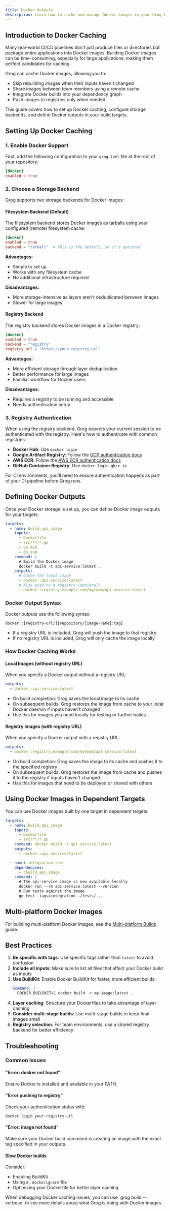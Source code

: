 ```yaml
---
title: Docker Outputs
description: Learn how to cache and manage Docker images in your Grog build process for faster builds and deployments.
---
```



## Introduction to Docker Caching

Many real-world CI/CD pipelines don't just produce files or directories but package entire applications into Docker images. Building Docker images can be time-consuming, especially for large applications, making them perfect candidates for caching.

Grog can cache Docker images, allowing you to:

- Skip rebuilding images when their inputs haven't changed
- Share images between team members using a remote cache
- Integrate Docker builds into your dependency graph
- Push images to registries only when needed

This guide covers how to set up Docker caching, configure storage backends, and define Docker outputs in your build targets.

## Setting Up Docker Caching

### 1. Enable Docker Support

First, add the following configuration to your `grog.toml` file at the root of your repository:

```toml
[docker]
enabled = true
```

### 2. Choose a Storage Backend

Grog supports two storage backends for Docker images:

#### Filesystem Backend (Default)

The filesystem backend stores Docker images as tarballs using your configured (remote) filesystem cache:

```toml
[docker]
enabled = true
backend = "tarball"  # This is the default, so it's optional
```

**Advantages:**

- Simple to set up
- Works with any filesystem cache
- No additional infrastructure required

**Disadvantages:**

- More storage-intensive as layers aren't deduplicated between images
- Slower for large images

#### Registry Backend

The registry backend stores Docker images in a Docker registry:

```toml
[docker]
enabled = true
backend = "registry"
registry_url = "https://your-registry-url"
```

**Advantages:**

- More efficient storage through layer deduplication
- Better performance for large images
- Familiar workflow for Docker users

**Disadvantages:**

- Requires a registry to be running and accessible
- Needs authentication setup

### 3. Registry Authentication

When using the registry backend, Grog expects your current session to be authenticated with the registry. Here's how to authenticate with common registries:

- **Docker Hub**: Use `docker login`
- **Google Artifact Registry**: Follow the [GCP authentication docs](https://cloud.google.com/artifact-registry/docs/docker/authentication)
- **AWS ECR**: Follow the [AWS ECR authentication docs](https://docs.aws.amazon.com/AmazonECR/latest/userguide/registry_auth.html)
- **GitHub Container Registry**: Use `docker login ghcr.io`

<Aside>
  For CI environments, you'll need to ensure authentication happens as part of
  your CI pipeline before Grog runs.
</Aside>

## Defining Docker Outputs

Once your Docker storage is set up, you can define Docker image outputs for your targets:

```yaml
targets:
  - name: build_api_image
    inputs:
      - Dockerfile
      - src/**/*.go
      - go.mod
      - go.sum
    command: |
      # Build the Docker image
      docker build -t api-service:latest .
    outputs:
      # Cache the local image
      - docker::api-service:latest
      # Also push to a registry (optional)
      - docker::registry.example.com/myteam/api-service:latest
```

### Docker Output Syntax

Docker outputs use the following syntax:

```
docker::[registry-url/][repository/]image-name[:tag]
```

- If a registry URL is included, Grog will push the image to that registry
- If no registry URL is included, Grog will only cache the image locally

### How Docker Caching Works

#### Local Images (without registry URL)

When you specify a Docker output without a registry URL:

```yaml
outputs:
  - docker::api-service:latest
```

- On build completion: Grog saves the local image to its cache
- On subsequent builds: Grog restores the image from cache to your local Docker daemon if inputs haven't changed
- Use this for images you need locally for testing or further builds

#### Registry Images (with registry URL)

When you specify a Docker output with a registry URL:

```yaml
outputs:
  - docker::registry.example.com/myteam/api-service:latest
```

- On build completion: Grog saves the image to its cache and pushes it to the specified registry
- On subsequent builds: Grog restores the image from cache and pushes it to the registry if inputs haven't changed
- Use this for images that need to be deployed or shared with others

## Using Docker Images in Dependent Targets

You can use Docker images built by one target in dependent targets:

```yaml
targets:
  - name: build_api_image
    inputs:
      - Dockerfile
      - src/**/*.go
    command: docker build -t api-service:latest .
    outputs:
      - docker::api-service:latest

  - name: integration_test
    dependencies:
      - :build_api_image
    command: |
      # The api-service image is now available locally
      docker run --rm api-service:latest --version
      # Run tests against the image
      go test -tags=integration ./tests/...
```

## Multi-platform Docker Images

For building multi-platform Docker images, see the [Multi-platform Builds](/guides/multi-platform-builds) guide.

## Best Practices

1. **Be specific with tags**: Use specific tags rather than `latest` to avoid confusion
2. **Include all inputs**: Make sure to list all files that affect your Docker build as inputs
3. **Use BuildKit**: Enable Docker BuildKit for faster, more efficient builds:
   ```yaml
   command: |
     DOCKER_BUILDKIT=1 docker build -t my-image:latest .
   ```
4. **Layer caching**: Structure your Dockerfiles to take advantage of layer caching
5. **Consider multi-stage builds**: Use multi-stage builds to keep final images small
6. **Registry selection**: For team environments, use a shared registry backend for better efficiency

## Troubleshooting

### Common Issues

#### "Error: docker not found"

Ensure Docker is installed and available in your PATH.

#### "Error pushing to registry"

Check your authentication status with:

```shell
docker login your-registry-url
```

#### "Error: image not found"

Make sure your Docker build command is creating an image with the exact tag specified in your outputs.

#### Slow Docker builds

Consider:

- Enabling BuildKit
- Using a `.dockerignore` file
- Optimizing your Dockerfile for better layer caching

<Aside type="tip">
  When debugging Docker caching issues, you can use `grog build --verbose` to
  see more details about what Grog is doing with Docker images.
</Aside>
